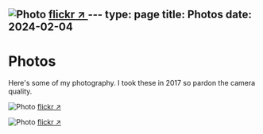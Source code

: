 
<Image
  src="/images/photo.jpg"
  alt="Photo"
  width={1125}
  height={750}
  priority
  className="next-image"
/>
[flickr ↗ ](https://www.flickr.com/photos/147395837@N08/33428091736/)---
type: page
title: Photos
date: 2024-02-04
---

# Photos

Here's some of my photography. I took these in 2017 so pardon the camera quality.


<Image
  src="/images/photo2.jpg"
  alt="Photo"
  width={1125}
  height={750}
  priority
  className="next-image"
/>
[flickr ↗ ](https://www.flickr.com/photos/147395837@N08/33085255320/)

<Image
  src="/images/photo.jpg"
  alt="Photo"
  width={1125}
  height={750}
  priority
  className="next-image"
/>
[flickr ↗ ](https://www.flickr.com/photos/147395837@N08/33468965415/)


